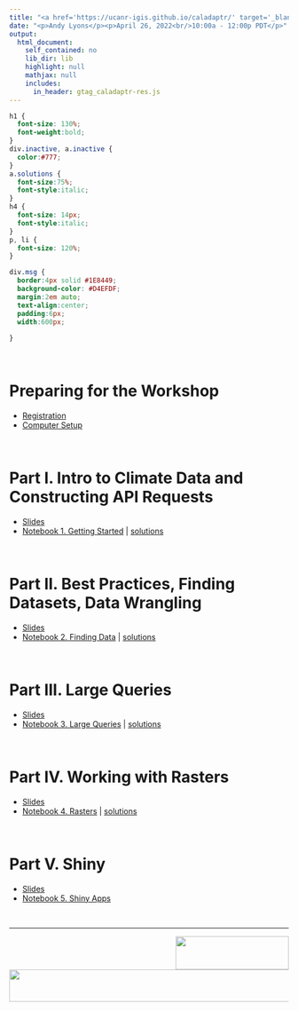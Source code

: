 ```yaml
---
title: "<a href='https://ucanr-igis.github.io/caladaptr/' target='_blank' rel='noopener'><img src='./images/caladaptr-hexlogo_173x200.gif' style='width:104px; height:120px; float:right;'/></a><span style='color:#777; font-size:60%; font-style:italic;'>Workshop:</span><br/>Working with Cal-Adapt Climate Data in R"
date: "<p>Andy Lyons</p><p>April 26, 2022<br/>10:00a - 12:00p PDT</p>"
output:
  html_document:
    self_contained: no
    lib_dir: lib
    highlight: null
    mathjax: null
    includes:
      in_header: gtag_caladaptr-res.js
---
```


```css
h1 {
  font-size: 130%;
  font-weight:bold;
}
div.inactive, a.inactive {
  color:#777;
}
a.solutions {
  font-size:75%;
  font-style:italic;
}
h4 {
  font-size: 14px;
  font-style:italic;
}
p, li {
  font-size: 120%;
}

div.msg {
  border:4px solid #1E8449;
  background-color: #D4EFDF;
  margin:2em auto;
  text-align:center;
  padding:6px;
  width:600px;
  
}
```


<!------
<div style="width:580px; margin:2em auto 1em; font-style:italic; font-size:130%; color:darkgreen; text-align:center;">Thanks to everyone who attended the workshop!<br/>See the recording below. To jump to a specific section, open the video in YouTube and expand the description.</div>

<center>


<iframe width="560" height="315" src="https://www.youtube.com/embed/6dOPBhSw6pU?rel=0" title="Working with CalAdapt Climate Data in R Workshop" frameborder="0" allow="clipboard-write; encrypted-media; picture-in-picture" allowfullscreen style="border:2px solid gray; margin-bottom:2em;"></iframe>

</center>
------>

\

# Preparing for the Workshop


<!-------- - Registration - *closed* ----->

- [Registration](https://datalab.ucdavis.edu/eventscalendar/working-with-cal-adapt-climate-data-in-r-maptimedavis-d-rug/){target="_blank" rel="noopener"}  
- [Computer Setup](setup.html){target="_blank" rel="noopener"}

<!--------------------------
- [Welcome Letter](welcome.html){target="_blank" rel="noopener"}
------------------------>

\

# Part I. Intro to Climate Data and Constructing API Requests

- [Slides](slides01_api-requests.html){target="_blank" rel="noopener"}  
- [Notebook 1. Getting Started](./notebooks/nb01_getting-started.nb.html){target="_blank" rel="noopener"} | [solutions](./notebooks/nb01_getting-started_ans.nb.html){.solutions target="_blank" rel="noopener"}

\

# Part II. Best Practices, Finding Datasets, Data Wrangling

- [Slides](slides02_findingdata.html){target="_blank" rel="noopener"}  
- [Notebook 2. Finding Data](./notebooks/nb02_find-wrangle.nb.html){target="_blank" rel="noopener"} | [solutions](./notebooks/nb02_find-wrangle_ans.nb.html){.solutions target="_blank" rel="noopener"}

\

# Part III. Large Queries

- [Slides](slides03_large-qrys.html){target="_blank" rel="noopener"}  
- [Notebook 3. Large Queries](./notebooks/nb04_large-queries.nb.html){target="_blank" rel="noopener"} | [solutions](./notebooks/nb04_large-queries_ans.nb.html){.solutions target="_blank" rel="noopener"}

\

# Part IV. Working with Rasters

- [Slides](slides04_rasters.html){target="_blank" rel="noopener"}  
- [Notebook 4. Rasters](./notebooks/nb04_large-queries.nb.html){target="_blank" rel="noopener"} | [solutions](./notebooks/nb04_large-queries_ans.nb.html){.solutions target="_blank" rel="noopener"}

\

# Part V. Shiny{.inactive}

- [Slides](slides05_shiny.html){.inactive target="_blank" rel="noopener"}
- [Notebook 5. Shiny Apps](./notebooks/nb05_shiny.nb.html){.inactive target="_blank" rel="noopener"}

\

<hr/>

<div>

<a href="https://cal-adapt.org/" target="_blank"><img src="images/cal-adapt-logo.svg" style="height:60px; width:204px; float:right;"></a>

<a href="http://igis.ucanr.edu/" target="_blank"><img src="./images/igis-logo_550x58x256.png" style="width:550px; height:58px;"/></a>

</div>
<div style="clear:both;"></div>
